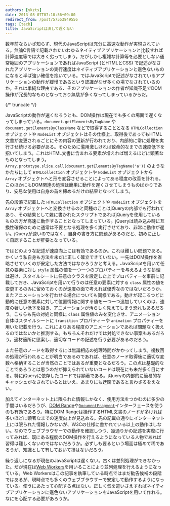 ```yaml
---
authors: [ykzts]
date: 2013-08-07T07:10:56+09:00
redirect_from: /post/57553849556
tags: [tech]
title: JavaScriptは決して遅くない
---
```


数年前ならいざ知らず、現代のJavaScriptは充分に高速な動作が実現されている。無論C言語で記載されたいわゆるネイティブアプリケーションと比較すれば計算速度等では大きく劣ってしまう。だがしかし複雑な計算等を必要としない通常範囲のアプリケーションであればJavaScript (とHTMLとCSS) で記述がなされたアプリケーションの実行速度はネイティブアプリケーションと遜色ないものになると半ば強い確信を抱いている。ではJavaScriptで記述がなされているアプリケーションの動作が緩慢であるという認識がなぜ多くの場でなされているのか。それは単純な理由である、そのアプリケーションの作者が知識不足でDOM操作が冗長的なものとなっており無駄が多くなってしまっているからだ。

{/* truncate */}

JavaScriptの動作が速くなろうとも、DOM操作は現在でも多くの場面で遅くなってしまっている。`document.getElementsByTagName` や `document.getElementsByClassName` などで取得することとなる `HTMLCollection` オブジェクトや `NodeList` オブジェクトはその仕様上、取得後であってもHTML文書が変更されるごとにその内容の更新が行われており、内部的に常に処理を実行させ続ける必要がある。そのために濫用激しければ致命的なまでの速度低下を招いてしまう。これはHTML文書に含まれる要素が増えれば増えるほどに顕著なものとなってしまう。`Array.prototype.slice.call(document.getElementsByTagName('a'))` のようなかたちにして `HTMLCollection` オブジェクトや `NodeList` オブジェクトから `Array` オブジェクトへと形を変容させることによってある程度の改善を計れる。このほかにもDOM関連の処理は簡単に動作を遅くさせてしまうものばかりであり、安易な使用は自身の首を締めるだけの結果となってしまう。

先の段落で記載した `HTMLCollection` オブジェクトや `NodeList` オブジェクトを `Array` オブジェクトへと変換させるのと同種のことはjQueryの内部でも行われてあり、その結果として雑に書かれたスクリプトであればjQueryを使用しているものの方が高速に動作することとなってしまっている。jQueryは読み込み時に互換性確保のために通常は不要となる処理を多く実行させており、非常に動作が遅い。jQueryが速いのではなく、自身の書き方に問題があるのだと、初めに正しく自認することが肝要となっている。

ではどのような記述が速度向上には有効であるのか。これは難しい問題である。かくいう私自身も方法を未だに正しく確立できていない。一先はDOM操作を省略させていくのが安定した方法ではなかろうかと考える。JavaScriptを用いて任意の要素に対し `style` 属性の値を一つ一つのプロパティーを与えるような処理は避け、スタイルシートに任意のクラスを設定した上でプロパティーを事前に記載しておき、JavaScriptを用いて行うのは任意の要素に対する `class` 属性の値を変更するのみに留めておくのが速度の面で考えれば優秀なのではないだろうか。またアニメーションを行わせる場合についても同様である。動きが起こるつどに動的に任意の要素に対して位置情報に関する値を一つ一つ追加していくのは、速度の著しい低下を招き、アニメーションが汚らしく見えてしまう恐れもあるだろう。こちらも先の対処と同様に `class` 属性値のみを変化させ、アニメーション自体はスタイルシートに `transition` プロパティーや `animation` プロパティーを用いた記載を行う。これによりある程度のアニメーションであれば問題なく扱えるのではないかと推測する。もちろんそれだけでは対処できない事案もあるだろう。適材適所に思案し、適切なコードの記述を行う必要があるのだろう。

また任意のノードを取得するには無論相応の処理時間がかかってしまう。複数回の処理が行われることが明白であるのであれば、任意のノード取得後に適切な変数へ格納することが当然のことではあるが重要となるだろう。この点は基礎的なことであろうとは思うのだが抑えられていないコードは現在にも未だ多く目にする。特にjQueryに依存したコードでは顕著である。jQueryの内部的に簡易的なキャッシュがなされているとはいえ、あまりにも迂闊であると言わざるをえない。

加えてインターネット上に限られた情報しかなく、使用方法をつかむのに多少の手間はいるだろうが、[DOM Range](http://www.w3.org/TR/DOM-Level-2-Traversal-Range/ranges.html)や[`DocumentFragment`](http://www.w3.org/TR/2004/REC-DOM-Level-3-Core-20040407/core.html#ID-B63ED1A3)インターフェースを使うのも有効であろう。特にDOM Rangeは操作するHTML文書のノードが多ければ多いほどに顕著なまでの速度向上が見込める。先の記載の通りにインターネット上には限られた情報しかないが、W3Cの仕様に書かれている以上の動作はしない。なのでウェブブラウザーでの動作を確認しつつ、幾通りかの記述を実際に行ってみれば、既にある程度のDOM操作を行えるようになっている人物であれば習得は難しくないのではないだろうか。必ずしも要るという場面は極めて稀であろうが、知識として有しておいて損はないだろう。

繰り返しになるが現在のJavaScriptは遅くない。古くは並列処理ができなかった。だが現在は[Web Workers](http://www.w3.org/TR/workers/)を用いることにより並列処理を行えるようになっている。Web Workersはこの記事を執筆している時点ではまだ勧告候補の段階ではあるが、現時点でも多くのウェブブラウザーで安定して動作するようになっている。使うにあたって心配する点はない。正しく気を遣いさえすればネイティブアプリケーションに遜色ないアプリケーションをJavaScriptを用いて作れる。なにを心配する必要があろうか。
